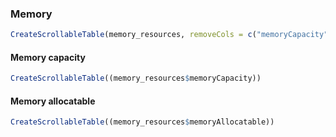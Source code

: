 ### Memory

```r
CreateScrollableTable(memory_resources, removeCols = c("memoryCapacity", "memoryAllocatable"))
```

#### Memory capacity

```r
CreateScrollableTable((memory_resources$memoryCapacity))
```

#### Memory allocatable

```r
CreateScrollableTable((memory_resources$memoryAllocatable))
```
